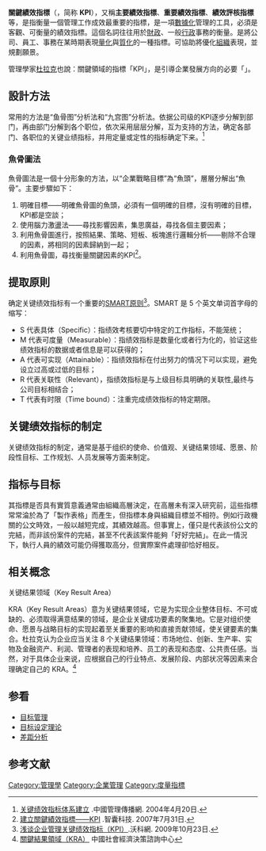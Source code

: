 {{article issues|
{{expert-subject|time=2010-04-10T09:14:47+00:00}}
{{Refimprove|time=2016-08-07T06:04:35+00:00}}
{{Expand language|en}}
}}
'''關鍵績效指標'''（{{lang-en|Key Performance Indicators}}，简称 '''KPI'''），又稱'''主要績效指標'''、'''重要績效指標'''、'''績效評核指標'''等，是指衡量一個管理工作成效最重要的指標，是一項[[數據化|數據化]]管理的工具，必須是客觀、可衡量的績效指標。這個名詞往往用於[[財政|財政]]、一般[[行政|行政]]事務的衡量。是將公司、員工、事務在某時期表現[[量化|量化]]與[[質化|質化]]的一種指標。可協助將優化[[组织_(社会学)|組織]]表現，並規劃願景。

管理學家[[彼得·杜拉克|杜拉克]]也說：關鍵領域的指標「KPI」，是引導企業發展方向的必要「{{le|儀表板 (商業)|Dashboard (business)|儀-{表}-板}}」。

== 設計方法 ==
常用的方法是“鱼骨图”分析法和“九宫图”分析法。依据公司级的KPI逐步分解到部门，再由部门分解到各个职位，依次采用层层分解，互为支持的方法，确定各部门、各职位的关键业绩指标，并用定量或定性的指标确定下来。<ref>[http://manage.org.cn/Article/200404/3961.html 关键绩效指标体系建立] {{Wayback|url=http://manage.org.cn/Article/200404/3961.html |date=20150101202358 }}.中國管理傳播網. 2004年4月20日.</ref>
=== 魚骨圖法 ===
魚骨圖法是一個十分形象的方法，以“企業戰略目標”為“魚頭”，層層分解出“魚骨”。主要步驟如下：
# 明確目標——明確魚骨圖的魚頭，必須有一個明確的目標，沒有明確的目標，KPI都是空談；
# 使用腦力激盪法——尋找影響因素，集思廣益，尋找各個主要因素；
# 利用魚骨圖進行，按照結果、策略、短板、板塊進行邏輯分析——剔除不合理的因素，將相同的因素歸納到一起；
# 利用魚骨圖，尋找衡量關鍵因素的KPI<ref>[http://www.pfbsc.cn/info_open.asp?id=162&classid=1 建立關鍵績效指標——KPI] {{webarchive|url=https://web.archive.org/web/20090905184415/http://www.pfbsc.cn/info_open.asp?id=162&classid=1 |date=2009-09-05 }}.智囊科技. 2007年7月31日.</ref>。

== 提取原則 ==
确定关键绩效指标有一个重要的[[SMART原则|SMART原则]]<ref>[http://www.hnjycy.com/ViewContent.aspx?id=819&title=%E6%B5%85%E8%B0%88%E4%BC%81%E4%B8%9A%E7%AE%A1%E7%90%86%E5%85%B3%E9%94%AE%E7%BB%A9%E6%95%88%E6%8C%87%E6%A0%87%EF%BC%88KPI 浅谈企业管理关键绩效指标（KPI）]{{dead link|date=2018年5月 |bot=InternetArchiveBot |fix-attempted=yes }}.沃科網. 2009年10月23日.</ref>。SMART 是 5 个英文单词首字母的缩写：
* S 代表具体（Specific）：指绩效考核要切中特定的工作指标，不能笼统； 
* M 代表可度量（Measurable）：指绩效指标是数量化或者行为化的，验证这些绩效指标的数据或者信息是可以获得的；
* A 代表可实现（Attainable）：指绩效指标在付出努力的情况下可以实现，避免设立过高或过低的目标；
* R 代表关联性（Relevant），指绩效指标是与上级目标具明确的关联性,最终与公司目标相结合；  
* T 代表有时限（Time bound）：注重完成绩效指标的特定期限。
== 关键绩效指标的制定==
关键绩效指标的制定，通常是基于组织的使命、价值观、关键结果领域、愿景、阶段性目标、工作规划、人员发展等方面来制定。

== 指标与目标==
其指標是否具有實質意義通常由組織高層決定，在高層未有深入研究前，這些指標常常淪於為了「製作表格」而產生，但指標本身與組織目標並不相符。例如行政機關的公文時效，一般以越短完成，其績效越高。但事實上，僅只是代表該份公文的完結，而非該份案件的完結，甚至不代表該案件能夠「好好完結」。在此一情況下，執行人員的績效可能仍得獲取高分，但實際案件處理卻恰好相反。

== 相关概念 ==
;关键结果领域（Key Result Area）

KRA（Key Result Areas）意为关键结果领域，它是为实现企业整体目标、不可或缺的、必须取得满意结果的领域，是企业关键成功要素的聚集地。它是对组织使命、愿景与战略目标的实现起着至关重要的影响和直接贡献领域，使关键要素的集合。杜拉克认为企业应当关注 8 个关键结果领域：市场地位、创新、生产率、实物及金融资产、利润、管理者的表现和培养、员工的表现和态度、公共责任感。当然，对于具体企业来说，应根据自己的行业特点、发展阶段、内部状况等因素来合理确定自己的 KRA。<ref>[http://www.cmmn.com.cn/home/service.aspx?nickname=guanjianjieguo&tableid=zyzx 關鍵結果領域（KRA）] {{webarchive|url=https://web.archive.org/web/20111124152333/http://cmmn.com.cn/home/service.aspx?nickname=guanjianjieguo&tableid=zyzx |date=2011-11-24 }}中國社會經濟決策諮詢中心</ref>

== 参看 ==
*[[目标管理|目标管理]]
*[[目标设定理论|目标设定理论]]
*[[差距分析|差距分析]]

== 参考文献 ==
{{Reflist}}

[[Category:管理學|Category:管理學]]
[[Category:企業管理|Category:企業管理]]
[[Category:度量指標|Category:度量指標]]